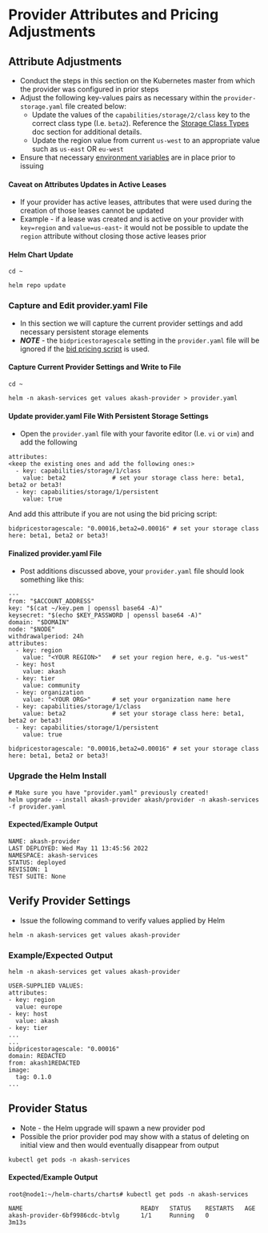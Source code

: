 # Provider Attributes and Pricing Adjustments

## Attribute Adjustments

* Conduct the steps in this section on the Kubernetes master from which the provider was configured in prior steps
* Adjust the following key-values pairs as necessary within the `provider-storage.yaml` file created below:
  * Update the values of the `capabilities/storage/2/class` key to the correct class type (I.e. `beta2`).  Reference the [Storage Class Types](storage-class-types.md) doc section for additional details.
  * Update the region value from current `us-west` to an appropriate value such as `us-east` OR `eu-west`
* Ensure that necessary [environment variables](../akash-cloud-provider-build-with-helm-charts/step-6-provider-build-via-helm-chart.md) are in place prior to issuing

#### Caveat on Attributes Updates in Active Leases

* If your provider has active leases, attributes that were used during the creation of those leases cannot be updated
* Example - if a lease was created and is active on your provider with `key=region` and `value=us-east`- it would not be possible to update the `region` attribute without closing those active leases prior

#### Helm Chart Update

```
cd ~

helm repo update
```

### Capture and Edit provider.yaml File

* In this section we will capture the current provider settings and add necessary persistent storage elements
* _**NOTE**_ - the `bidpricestoragescale` setting in the `provider.yaml` file will be ignored if the [bid pricing script](../akash-provider-bid-pricing/) is used.

#### **Capture Current Provider Settings and Write to File**

```
cd ~

helm -n akash-services get values akash-provider > provider.yaml
```

#### **Update provider.yaml File With Persistent Storage Settings**

* Open the `provider.yaml` file with your favorite editor (I.e. `vi` or `vim`) and add the following

```
attributes:
<keep the existing ones and add the following ones:>
  - key: capabilities/storage/1/class
    value: beta2             # set your storage class here: beta1, beta2 or beta3!
  - key: capabilities/storage/1/persistent
    value: true
```

And add this attribute if you are not using the bid pricing script:

```
bidpricestoragescale: "0.00016,beta2=0.00016" # set your storage class here: beta1, beta2 or beta3!
```

#### Finalized provider.yaml File

* Post additions discussed above, your `provider.yaml` file should look something like this:

```
---
from: "$ACCOUNT_ADDRESS"
key: "$(cat ~/key.pem | openssl base64 -A)"
keysecret: "$(echo $KEY_PASSWORD | openssl base64 -A)"
domain: "$DOMAIN"
node: "$NODE"
withdrawalperiod: 24h
attributes:
  - key: region
    value: "<YOUR REGION>"   # set your region here, e.g. "us-west"
  - key: host
    value: akash
  - key: tier
    value: community
  - key: organization
    value: "<YOUR ORG>"      # set your organization name here
  - key: capabilities/storage/1/class
    value: beta2             # set your storage class here: beta1, beta2 or beta3!
  - key: capabilities/storage/1/persistent
    value: true

bidpricestoragescale: "0.00016,beta2=0.00016" # set your storage class here: beta1, beta2 or beta3!
```

### Upgrade the Helm Install

```
# Make sure you have "provider.yaml" previously created!
helm upgrade --install akash-provider akash/provider -n akash-services -f provider.yaml
```

#### Expected/Example Output

```
NAME: akash-provider
LAST DEPLOYED: Wed May 11 13:45:56 2022
NAMESPACE: akash-services
STATUS: deployed
REVISION: 1
TEST SUITE: None
```

## Verify Provider Settings

* Issue the following command to verify values applied by Helm&#x20;

```
helm -n akash-services get values akash-provider
```

### Example/Expected Output

```
helm -n akash-services get values akash-provider

USER-SUPPLIED VALUES:
attributes:
- key: region
  value: europe
- key: host
  value: akash
- key: tier
...
...
bidpricestoragescale: "0.00016"
domain: REDACTED
from: akash1REDACTED
image:
  tag: 0.1.0
...
```

## Provider Status

* Note - the Helm upgrade will spawn a new provider pod
* Possible the prior provider pod may show with a status of deleting on initial view and then would eventually disappear from output

```
kubectl get pods -n akash-services
```

#### Expected/Example Output

```
root@node1:~/helm-charts/charts# kubectl get pods -n akash-services

NAME                                 READY   STATUS    RESTARTS   AGE
akash-provider-6bf9986cdc-btvlg      1/1     Running   0          3m13s
```
